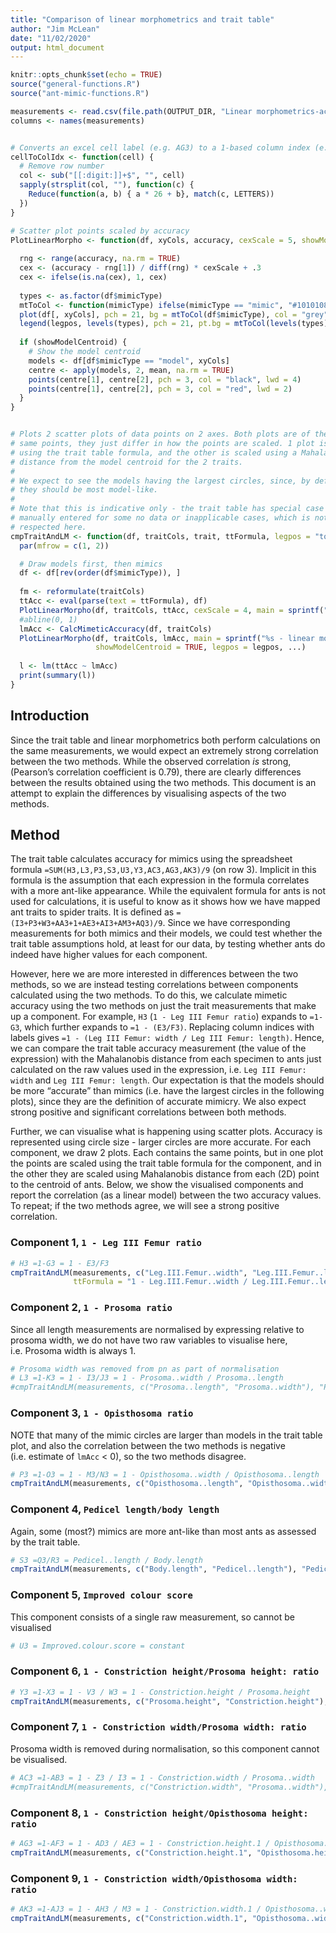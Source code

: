 ```yaml
---
title: "Comparison of linear morphometrics and trait table"
author: "Jim McLean"
date: "11/02/2020"
output: html_document
---
```


```r
knitr::opts_chunk$set(echo = TRUE)
source("general-functions.R")
source("ant-mimic-functions.R")

measurements <- read.csv(file.path(OUTPUT_DIR, "Linear morphometrics-accuracy-individuals.csv"), stringsAsFactors = FALSE)
columns <- names(measurements)


# Converts an excel cell label (e.g. AG3) to a 1-based column index (e.g. 33)
cellToColIdx <- function(cell) {
  # Remove row number
  col <- sub("[[:digit:]]+$", "", cell)
  sapply(strsplit(col, ""), function(c) {
    Reduce(function(a, b) { a * 26 + b}, match(c, LETTERS))
  })
}

# Scatter plot points scaled by accuracy 
PlotLinearMorpho <- function(df, xyCols, accuracy, cexScale = 5, showModelCentroid = FALSE, legpos = "topright", ...) {
  
  rng <- range(accuracy, na.rm = TRUE)
  cex <- (accuracy - rng[1]) / diff(rng) * cexScale + .3
  cex <- ifelse(is.na(cex), 1, cex)
  
  types <- as.factor(df$mimicType)
  mtToCol <- function(mimicType) ifelse(mimicType == "mimic", "#10101080", "#e0000080")
  plot(df[, xyCols], pch = 21, bg = mtToCol(df$mimicType), col = "grey", cex = cex, ...)
  legend(legpos, levels(types), pch = 21, pt.bg = mtToCol(levels(types)), pt.cex = 1.5, col = "black")
  
  if (showModelCentroid) {
    # Show the model centroid
    models <- df[df$mimicType == "model", xyCols]
    centre <- apply(models, 2, mean, na.rm = TRUE)
    points(centre[1], centre[2], pch = 3, col = "black", lwd = 4)
    points(centre[1], centre[2], pch = 3, col = "red", lwd = 2)
  }
}


# Plots 2 scatter plots of data points on 2 axes. Both plots are of the exact
# same points, they just differ in how the points are scaled. 1 plot is scaled
# using the trait table formula, and the other is scaled using a Mahalanobis
# distance from the model centroid for the 2 traits.
#
# We expect to see the models having the largest circles, since, by definition,
# they should be most model-like.
#
# Note that this is indicative only - the trait table has special case handling
# manually entered for some no data or inapplicable cases, which is not
# respected here.
cmpTraitAndLM <- function(df, traitCols, trait, ttFormula, legpos = "topright", ...) {
  par(mfrow = c(1, 2))

  # Draw models first, then mimics
  df <- df[rev(order(df$mimicType)), ]
  
  fm <- reformulate(traitCols)
  ttAcc <- eval(parse(text = ttFormula), df)
  PlotLinearMorpho(df, traitCols, ttAcc, cexScale = 4, main = sprintf("%s - trait table", trait), legpos = legpos, ...)
  #abline(0, 1)
  lmAcc <- CalcMimeticAccuracy(df, traitCols)
  PlotLinearMorpho(df, traitCols, lmAcc, main = sprintf("%s - linear morphometrics", trait), 
                   showModelCentroid = TRUE, legpos = legpos, ...)
  
  l <- lm(ttAcc ~ lmAcc)
  print(summary(l))
}


```

## Introduction

Since the trait table and linear morphometrics both perform calculations on the same measurements, we would expect an extremely strong correlation between the two methods. While the observed correlation _is_ strong, (Pearson's correlation coefficient is 0.79), there are clearly differences between the results obtained using the two methods. This document is an attempt to explain the differences by visualising aspects of the two methods.

## Method

The trait table calculates accuracy for mimics using the spreadsheet formula `=SUM(H3,L3,P3,S3,U3,Y3,AC3,AG3,AK3)/9` (on row 3). Implicit in this formula is the assumption that each expression in the formula correlates with a more ant-like appearance. While the equivalent formula for ants is not used for calculations, it is useful to know as it shows how we have mapped ant traits to spider traits. It is defined as `=(I3+P3+W3+AA3+1+AE3+AI3+AM3+AQ3)/9`. Since we have corresponding measurements for both mimics and their models, we could test whether the trait table assumptions hold, at least for our data, by testing whether ants do indeed have higher values for each component. 

However, here we are more interested  in differences between the two methods, so we are instead testing correlations between components calculated using the two methods. To do this, we calculate mimetic accuracy using the two methods on just the trait measurements that make up a component. For example, `H3` (`1 - Leg III Femur ratio`) expands to `=1-G3`, which further expands to `=1 - (E3/F3)`. Replacing column indices with labels gives `=1 - (Leg III Femur: width / Leg III Femur: length)`. Hence, we can compare the trait table accuracy measurement (the value of the expression) with the Mahalanobis distance from each specimen to ants just calculated on the raw values used in the expression, i.e. `Leg III Femur: width` and `Leg III Femur: length`. Our expectation is that the models should be more "accurate" than mimics (i.e. have the largest circles in the following plots), since they are the definition of accurate mimicry. We also expect strong positive and significant correlations between both methods.

Further, we can visualise what is happening using scatter plots. Accuracy is represented using circle size - larger circles are more accurate. For each component, we draw 2 plots. Each contains the same points, but in one plot the points are scaled using the trait table formula for the component, and in the other they are scaled using Mahalanobis distance from each (2D) point to the centroid of ants. Below, we show the visualised  components and report the correlation (as a linear model) between the two accuracy values. To repeat; if the two methods agree, we will see a strong positive correlation.

### Component 1, `1 - Leg III Femur ratio`

```r
# H3 =1-G3 = 1 - E3/F3
cmpTraitAndLM(measurements, c("Leg.III.Femur..width", "Leg.III.Femur..length"), "Femur ratio",  
              ttFormula = "1 - Leg.III.Femur..width / Leg.III.Femur..length", legpos = "topleft")

```

### Component 2, `1 - Prosoma ratio`

Since all length measurements are normalised by expressing relative to prosoma width, we do not have two raw variables to visualise here, i.e. Prosoma width is always 1.
```r
# Prosoma width was removed from pn as part of normalisation
# L3 =1-K3 = 1 - I3/J3 = 1 - Prosoma..width / Prosoma..length
#cmpTraitAndLM(measurements, c("Prosoma..length", "Prosoma..width"), "Prosoma ratio")
```

### Component 3, `1 - Opisthosoma ratio`

NOTE that many of the mimic circles are larger than models in the trait table plot, and also the correlation between the two methods is negative (i.e. estimate of `lmAcc` < 0), so the two methods disagree.

```r
# P3 =1-O3 = 1 - M3/N3 = 1 - Opisthosoma..width / Opisthosoma..length
cmpTraitAndLM(measurements, c("Opisthosoma..length", "Opisthosoma..width"), "Opisthosoma ratio", ttFormula = "1 - Opisthosoma..width / Opisthosoma..length", asp = 1)
```

### Component 4, `Pedicel length/body length`

Again, some (most?) mimics are more ant-like than most ants as assessed by the trait table.

```r
# S3 =Q3/R3 = Pedicel..length / Body.length
cmpTraitAndLM(measurements, c("Body.length", "Pedicel..length"), "Pedicel:body", ttFormula = "Pedicel..length / Body.length", legpos = "topleft")
```

### Component 5, `Improved colour score`

This component consists of a single raw measurement, so cannot be visualised

```r
# U3 = Improved.colour.score = constant
```

### Component 6, `1 - Constriction height/Prosoma height: ratio`

```r
# Y3 =1-X3 = 1 - V3 / W3 = 1 - Constriction.height / Prosoma.height
cmpTraitAndLM(measurements, c("Prosoma.height", "Constriction.height"), "Constriction:prosoma height", ttFormula = "1 - Constriction.height / Prosoma.height", legpos = "topleft")
```

### Component 7, `1 - Constriction width/Prosoma width: ratio`

Prosoma width is removed during normalisation, so this component cannot be visualised.

```r
# AC3 =1-AB3 = 1 - Z3 / I3 = 1 - Constriction.width / Prosoma..width
#cmpTraitAndLM(measurements, c("Constriction.width", "Prosoma..width"), "Constriction:prosoma width", ttFormula = "1 - Constriction.width / Prosoma..width")

```

### Component 8, `1 - Constriction height/Opisthosoma height: ratio`

```r
# AG3 =1-AF3 = 1 - AD3 / AE3 = 1 - Constriction.height.1 / Opisthosoma.height
cmpTraitAndLM(measurements, c("Constriction.height.1", "Opisthosoma.height"), "Constriction:Opisthosoma height", ttFormula = "1 - Constriction.height.1 / Opisthosoma.height", legpos = "bottomright")

```

### Component 9, `1 - Constriction width/Opisthosoma width: ratio`

```r
# AK3 =1-AJ3 = 1 - AH3 / M3 = 1 - Constriction.width.1 / Opisthosoma..width
cmpTraitAndLM(measurements, c("Constriction.width.1", "Opisthosoma..width"), "Constriction:Opisthosoma width", ttFormula = "1 - Constriction.width.1 / Opisthosoma..width", legpos = "bottomright")

```

